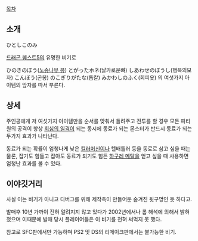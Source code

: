 [[목차]]

== 소개 ==
ひとしこのみ

[[드래곤 퀘스트5]]의 유명한 비기로 

ひのきのぼう([[노송나무 봉]])
とがったホネ(날카로운뼈)
しあわせのぼうし(행복의모자)
こんぼう(곤봉)
のこぎりがたな(톱칼)
みかわしのふく(회피옷)
의 여섯가지 아이템의 앞자를 따서 부른다.

== 상세 ==
주인공에게 저 여섯가지 아이템만을 순서를 맞춰서 들려주고 전투를 할 경우 모든 파티원의 공격이 항상 [[회심의 일격]]이 되는 동시에 동료가 되는 몬스터가 반드시 동료가 되는 두가지 효과가 나타난다.

동료가 되는 확률이 엄청나게 낮은 [[킬러머신]]이나 헬배틀러 등을 동료로 삼고 싶을 때는 물론, 잡기도 힘들고 잡아도 동료가 되기도 힘든 [[하구레 메탈]]을 얻고 싶을 때 사용하면 엄청난 효과를 볼 수 있다. 

== 이야깃거리 ==
사실 이는 비기가 아니고 디버그를 위해 제작측이 만들어둔 숨겨진 뒷구멍인 듯 하다고. 

발매후 10년 가까이 전혀 알려지지 않고 있다가 2002년에서나 롬 해석에 의해서 밝혀졌으며 이때문에 발매 당시 플레이어들은 이 비기를 전혀 써먹지 못 했다.

참고로 SFC판에서만 가능하며 PS2 및 DS의 리메이크판에서는 불가능한 비기.
